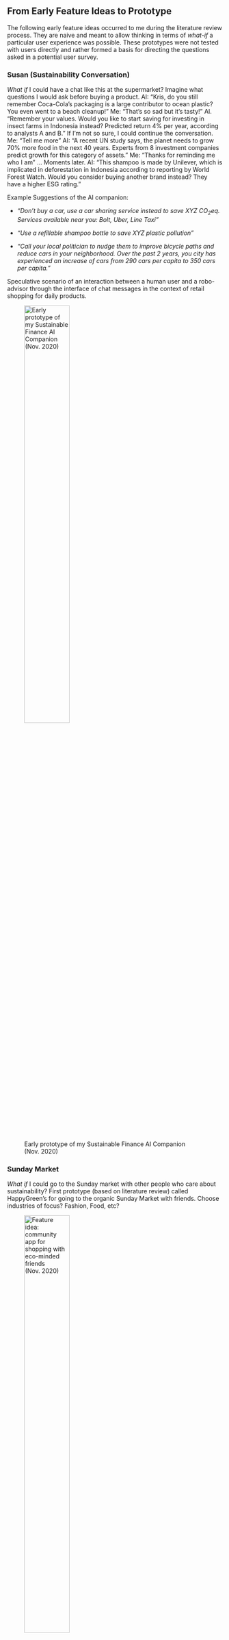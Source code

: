 ```{=mdx}
import MyEmbed from '/src/components/Embed'
import Figure from '/src/components/Figure'
import Watch from '../images/prototypes/ai-watch.png'
import Susan from '../images/prototypes/susan-pink-app.png'
```
## From Early Feature Ideas to Prototype

The following early feature ideas occurred to me during the literature review process. They are naive and meant to allow thinking in terms of *what-if* a particular user experience was possible. These prototypes were not tested with users directly and rather formed a basis for directing the questions asked in a potential user survey.

### Susan (Sustainability Conversation)

*What if* I could have a chat like this at the supermarket? Imagine what questions I would ask before buying a product. AI: "Kris, do you still remember Coca-Cola's packaging is a large contributor to ocean plastic? You even went to a beach cleanup!" Me: "That's so sad but it's tasty!" AI. "Remember your values. Would you like to start saving for investing in insect farms in Indonesia instead? Predicted return 4% per year, according to analysts A and B." If I'm not so sure, I could continue the conversation. Me: "Tell me more" AI: "A recent UN study says, the planet needs to grow 70% more food in the next 40 years. Experts from 8 investment companies predict growth for this category of assets." Me: "Thanks for reminding me who I am" ... Moments later. AI: "This shampoo is made by Unilever, which is implicated in deforestation in Indonesia according to reporting by World Forest Watch. Would you consider buying another brand instead? They have a higher ESG rating."

Example Suggestions of the AI companion:

-   *"Don't buy a car, use a car sharing service instead to save XYZ CO~2~eq. Services available near you: Bolt, Uber, Line Taxi"*

-   *"Use a refillable shampoo bottle to save XYZ plastic pollution"*

-   *"Call your local politician to nudge them to improve bicycle paths and reduce cars in your neighborhood. Over the past 2 years, you city has experienced an increase of cars from 290 cars per capita to 350 cars per capita."*

Speculative scenario of an interaction between a human user and a robo-advisor through the interface of chat messages in the context of retail shopping for daily products.

::: {.content-hidden unless-format="pdf"}
![Early prototype of my Sustainable Finance AI Companion (Nov. 2020)](./images/prototypes/susan-pink-app.png){width="50%"}
:::

```{=mdx}
<Figure
  caption="Early prototype of my Sustainable Finance AI Companion (Nov. 2020)"
  src={Susan}
/>
```
### Sunday Market

*What if* I could go to the Sunday market with other people who care about sustainability? First prototype (based on literature review) called HappyGreen's for going to the organic Sunday Market with friends. Choose industries of focus? Fashion, Food, etc?

::: {.content-hidden unless-format="pdf"}
![Feature idea: community app for shopping with eco-minded friends (Nov. 2020)](./images/prototypes/happygreen.png){width="50%"}
:::

<MyEmbed src="https://framer.com/embed/HappyGreen-s--b6BsD3AvB9LOehpEFVAu/DGVOYRTex?highlights=0" text="Loading Sunday Market..." />

### True Cost

*What if* I you could see the actual cost of each product including externalities?

::: {.content-hidden unless-format="pdf"}
![Feature idea: True Cost (Nov. 2020)](./images/prototypes/true-cost.png){width="50%"}
:::

<MyEmbed src="https://www.figma.com/embed?embed_host=share&url=https%3A%2F%2Fwww.figma.com%2Ffile%2FcAgbLs3UzAI5TnmjOipjZ5%2FTrue-Cost%3Fnode-id%3D0%253A1" text="Loading True Cost..." />

### How Far?

*What if* the exact distance traveled by a product to reach me was clearly displayed during shopping? Seeing precise transportation distances and associated emissions could immediately clarify the environmental impact of buying local versus imported goods. Such transparency might encourage consumers to prioritize local and sustainable sourcing.

::: {.content-hidden unless-format="pdf"}
![Feature idea: How far? (Nov. 2020)](./images/prototypes/how-far.png){width="50%"}
:::

<MyEmbed src="https://www.figma.com/embed?embed_host=share&url=https%3A%2F%2Fwww.figma.com%2Ffile%2FY1PlFrLRvyu7lI2KvAILe4%2FHow-Far%253F%3Fnode-id%3D0%253A1%26t%3Dn2uEPPaN4pknSaVh-1" text="Loading 'How Far?'..." />

### Country Profiles

*What if* I knew my country's top pollution sources? I could instantly access detailed insights into my country’s primary sources of pollution? Having clear, accessible data on national environmental challenges might empower consumers to support policies, businesses, and lifestyle changes that address critical sustainability issues.

::: {.content-hidden unless-format="pdf"}
![Feature idea: Country Profile (Nov. 2020)](./images/prototypes/country-profile.png){width="50%"}
:::

<MyEmbed src="https://www.figma.com/embed?embed_host=share&url=https%3A%2F%2Fwww.figma.com%2Ffile%2Fx2OIzYHACJTr6xnzHkrdeQ%2FCountry-Profiles%3Fnode-id%3D0%253A1%26t%3DW82SgRzgzbAaHImo-1" text="Loading Country Profiles..." />

### Know Your Company (KYC)

*What if* I could KYC the companies I interact with? This is a common practice for banks, they need to KYC "Know Your Client". As a consumer, could I approach companies in a similar way to banks - using "Know Your Company" (KYC) for daily interactions with businesses? Possibly detailed transparency about corporate sustainability, ethics, and practices would enable consumers to engage only with companies whose values align closely with my own. Similary, *What if* I could "Speak Truth to Power", affecting companies with truth? Consolidate user feedback for companies.

### CO~2~eq Flex

*What if* I could show off how much CO~2~eq I have retired? What if I could showcase my contributions to reducing carbon emissions, similar to how fitness achievements are shared? A visual display or "badge" reflecting my environmental impact could encourage others, creating a ripple effect of positive behavior and raising community awareness about personal sustainability efforts.

### Sustainability Watch

*What if* I could see all my sustainability data on a wearable device in the right context? My wearable device could provide instant, contextually relevant sustainability data throughout my day? Imagine checking my watch during shopping or commuting and instantly seeing personalized, actionable insights that help me make more eco-friendly decisions seamlessly integrated into my daily routine.

::: {.content-hidden unless-format="pdf"}
![Feature idea: Sustainability Watch (Nov. 2020)](./images/prototypes/ai-watch.png){width="50%"}
:::

<Figure caption="Sustainability Watch" src={Watch} />

### Narrative Layouts

*What if* I spent 5 minutes every day with a guide who could help me make more eco-friendly choices? How should the layout storyline be structured? Well it’s like Strava (that running app) for sustainability… or if you have heard of Welltory. I believe sustainable choices that would improve my life.. be it what I consume, save, invest, etc.. so I’m trying to design an app around this idea. I'm basically building the UX of AI.. focused on sustainability. How should the layout storyline be structured? Well it's like Strava (that running app) for sustainability... or if you have heard of Welltory. I believe if I spent 5 minutes every day with a guide who could help me make more eco-friendly choices that would improve my life.. be it what I consume, save, invest, etc.. so I'm trying to design an app around this idea.

::: {.content-hidden unless-format="pdf"}
![Feature idea: Narrative Layouts (Nov. 2020)](./images/prototypes/narrative.png){width="50%"}
:::

<MyEmbed src="https://www.figma.com/embed?embed_host=share&url=https%3A%2F%2Fwww.figma.com%2Ffile%2FnTh1LsECxFABEZPE7pSFgw%2FDid-you-know%253F%3Fnode-id%3D0%253A1" text="Loading Prototype..." />

### Shopping Divest

*What if* I you could build a community based on what I buy? Or join existing communities based explicitly on sustainable consumption habits? By sharing my purchasing choices and sustainability experiences with others, perhaps we could collectively amplify the positive impact of our eco-conscious decisions.

::: {.content-hidden unless-format="pdf"}
![Feature idea: Narrative (Nov. 2020)](./images/prototypes/shopping-divest.png){width="50%"}
:::

<MyEmbed src="https://www.figma.com/embed?embed_host=share&url=https%3A%2F%2Fwww.figma.com%2Ffile%2Fw7LqdSzACgz9ghuTcrSxgk%2FDivest%3Fnode-id%3D0%253A1" text="Loading Shopping Divest..." />

## Mapping Feature Ideas to Theory of Planned Behavior

| Feature Type | Specific Features | Purpose | Rationale |
|------------------|------------------|------------------|-------------------|
| Transparency & Impact Intel | True Cost, How Far?, Country Profiles, KYC | Surface hard-to-see facts so choices feel data-backed | Make sense of complex sustainability data, so the user can quickly grasp hidden externalities, supply-chain distance, CO2 footprints, or a comapny's ESG record. |
| Personal Coach & Nudge Engine | Susan Chatbot, Sustainability Watch, Narrative Layouts | Give real-time, context-aware advice that steers decisions | These features work like a pocket mentor: chat UI, wearable devices, or daily story-lines that nudge the user toward greener action. |
| Social & Collective Flex | Sunday Market, Shopping Divest, CO₂ Flex | Use friends, status, or crowd power to boost motivation | These ideas thrive on group shopping, community leaderboards, or brag-worthy carbon “badges,” focusing on social proof and friendly competition. |

: Categorizing early feature ideas by purpose and rationale.

While these feature ideas were developed independently, before I knew the Theory of Planned Behavior existed, the following is an attempt to organize the features according to TPB constructs.

| Feature Type | TPB Construct | Meaning | Rationale |
|------------------|------------------|------------------|-------------------|
| Transparency & Impact Intel | **Attitude towards the behavior** | *“Do I think acting sustainably is good and worth it?”* | By exposing hidden costs, supply-chain distance, and ESG scores, these features shape positive (or negative) evaluations of a purchase. |
| Personal Coach & Nudge Engine | **Perceived behavioral control** | *“Can I actually pull this off?”* | Real-time tips from Susan or a smartwatch lower friction, boosting a user’s sense that greener behavior is doable. |
| Social & Collective Flex | **Subjective norms** | *“Do the people around me expect this?”* | Sunday-Market meet-ups, carbon badges, and community feeds make sustainable choices visible and socially reinforced. |

: Early feature ideas mapped to Theory of Planned Behavior.

## New Feature Ideas Arising from Literature

The following tables are my attempt to clearly link literature findings with specific AI app features and over-arching theoretical framework.

### AI

| AI | Feature | Theory | Rationale |
|------------------|------------------|--------------------|------------------|
| Human Patterns | Use machine‑learning to suggest sustainable products by recognizing patterns in users’ purchases and behaviors. | Behavioral Intention (TPB) | Reinforces perceived outcomes of behavior based on prior actions. |
| Human Feedback | Incorporate a feedback loop allowing users to rate recommendations, improving the model through reinforcement learning. | Perceived Behavioral Control (TPB) | Encourages sense of influence over system outcomes. |
| Algorithmic Experience and Transparency | Include transparent explanation panels showing why a product or investment was recommended, helping build trust. | Perceived Behavioral Control (TPB) | Improves user confidence through understanding system logic. |
| Being Responsible, Explainable, and Safe | Offer an opt‑in 'ethics mode' where users can see data privacy options and energy‑usage estimates for AI tasks. | Trust in Technology (UX) | Builds trust through visible ethical safeguards. |
| Evolution of Models and Emerging Abilities | Provide a news feed highlighting the latest AI and sustainability advances to keep users informed. | Attitude toward Behavior (TPB) | Fosters positive attitude via knowledge of innovation. |
| Human Acceptance of Artificial Companions | Introduce a conversational 'Green Buddy' that chats about eco‑habits in a friendly, empathetic tone. | Social Norms (TPB) | Creates a sense of shared behavior through anthropomorphized agents. |
| Affective Computing | Implement mood‑sensitive notifications that adapt encouragement style based on emotional tone. | Emotion-Centered Design | Adjusts persuasion to user’s affective state to improve effectiveness. |
| Speech Makes Computers Feel Real | Enable voice‑based interactions for hands‑free sustainable shopping and investment queries. | Natural User Interfaces (NUI) | Leverages intuitive modalities for accessibility and engagement. |
| Roleplay for Financial Robo‑Advisors | Offer guided conversations simulating a robo‑advisor session to help novice investors learn through role‑play. | Scaffolding (Interaction Design) | Supports novice learning with structured guidance. |

| AI | Feature | Rationale | Theory | Rank |
|-----------------|------------|------------|-------------------|------------|
| Algorithmic Experience and Transparency | Explainable AI panel | Calls for transparency | **PBC**, **A** – builds trust and enables informed control | 4 |
| Being Responsible, Explainable, and Safe | Compliance settings | Covers AI legislation | **PBC**, **A** – ensures safe control and trust | 4 |
| Conversation: A Magical Starting Point of a Relationship | Chatbot assistant | Highlights conversational interfaces | **PBC**, **A** – easy interaction fosters positive attitude | 4 |
| Multi‑Modality: Natural Interactions with AI Systems | Multi‑modal dashboard | Emphasises multi-modality | **PBC** – enhances usability and control | 4 |
| Generative UIs Enable Flexibility of Use | Dynamic UI layouts | Suggests generative interfaces adapt to needs | **PBC** – increases control; encourages positive attitude | 4 |
| Interfaces for Human‑Computer Interaction: Speech Makes Computers Feel Real | Voice‑activated commands | Notes speech makes AI interactions natural | **PBC** – removes friction; fosters positive attitude | 3 |
| Roleplay for Financial Robo‑Advisors | Empathetic robo‑advisor | Explores AI companions for finance | **PBC**, **A** – builds trust and provides guidance; relates to **Affective Computing** | 4 |
| Usability Is the Bare Minimum of Good User Experience | Simplified navigation | Reminds that usability is key | **PBC** – directly enhances perceived control | 3 |
| Affective Computing & Artificial Empathy | Emotion‑aware prompts | Suggests empathy builds trust | **A** – improves attitudes; relates to **Affective Computing** | 3 |
| Do AI‑Agents Need Anthropomorphism? | Customizable assistant personas | Questions anthropomorphism | **A** – influences user preference; minor effect on behavior | 2 |

### College Students

| College Students | App Feature (justified in one sentence) |
|------------------------|------------------------------------------------|
| Student Protests for Climate Justice | Add a community events calendar surfacing local protests and clean‑up activities. |
| Taiwanese Educational System in Numbers | Tailor in‑app educational modules to Taiwan’s high college enrollment rates and low sustainability literacy. |
| Designing for College Students: Developing Personas | Use persona‑driven on-boarding to personalize sustainability goals based on lifestyle types. |
| Taiwanese Youth in Global Context | Provide comparative analytics to show how a user’s habits compare with global peers. |
| Climate Anxiety Responses | Integrate mindfulness prompts and resources to help users cope with climate anxiety. |
| Attitude‑Behaviour Gap | Implement small-goal nudges that help turn good intentions into daily sustainable actions. |

| College Students | Feature | Theory | Rationale |
|------------------|-------------------|------------------|------------------|
| Student Protests for Climate Justice | Add a community events calendar surfacing local protests and clean‑up activities. | Subjective Norm (TPB) | Highlights what peers are doing to drive social motivation. |
| Taiwanese Educational System in Numbers | Tailor in‑app educational modules to Taiwan’s high college enrollment rates and low sustainability literacy. | Perceived Behavioral Control (TPB) | Enhances confidence through targeted information. |
| Designing for College Students: Developing Personas | Use persona‑driven on-boarding to personalize sustainability goals based on lifestyle types. | Personalization (UX) | Aligns goals to user context to support autonomy and motivation. |
| Taiwanese Youth in Global Context | Provide comparative analytics to show how a user’s habits compare with global peers. | Subjective Norm (TPB) | Reinforces behavior via perceived global social standards. |
| Climate Anxiety Responses | Integrate mindfulness prompts and resources to help users cope with climate anxiety. | Attitude toward Behavior (TPB) | Reduces emotional barriers to pro-environmental behavior. |
| Attitude‑Behaviour Gap | Implement small-goal nudges that help turn good intentions into daily sustainable actions. | Implementation Intentions | Bridges gap between goal and action with structured prompts. |

| College Students | Feature | Rationale | Theory | Rank |
|-----------------|-------------|-------------|-------------------|-------------|
| Student Protests for Climate Justice: The World and Taiwan | News & activism feed | Context of youth activism | **SN** – social norms encourage engagement | 1 |
| Taiwanese Educational System in Numbers | Scholarship & grant alerts | Demographic background | None – mainly informational | 1 |
| Designing for College Students: Developing Personas | Persona‑driven on-boarding | User‑centered design | **PBC**, **A** – increases relevance and control | 4 |
| Taiwanese Youth in Global Context: Sustainability Attitudes | Attitude check‑in quiz | Details varied attitudes | **A** – aligns recommendations to user beliefs | 3 |
| The Experience of Climate Change and Pollution Levels in Taiwan | Local pollution alerts | Highlights local environmental issues | **A** – raises awareness; minor **PBC** for protective actions | 2 |
| Climate Anxiety Responses | Mental‑wellness tips | Explores psychological responses | **A** – supports attitudes by addressing anxiety | 2 |
| Attitude‑Behavior Gap | Behaviour‑gap tracker | Identifies gap | **A**, **SN**, **PBC** – highlights gap and offers control to close it | 4 |
| Sustainability in Taiwan: Garbage Trucks and Digital Receipts | Digital‑receipt integration | Shows adoption of digital receipts | **PBC**, **SN** – makes tracking automatic; signals normative adoption | 3 |
| Trends in Taiwanese Industry and Online Shopping | Shop‑with‑friends feature | Notes digital commerce growth | **SN**, **A** – social shopping fosters normative pressure and awareness | 3 |
| Financial Literacy Worldwide and Among Taiwanese Youth | Interactive budgeting tool | Reports low financial confidence | **PBC**, **A** – enhances knowledge and control | 4 |
| Social Media, Trends, Memes, and Youth Empowerment | Community challenges & memes | Highlights social media influence | **SN** – leverages social norms for eco‑engagement | 3 |
| AI Use Among Taiwanese Students | Tutorial on AI features | Describes AI adoption | **PBC**, **A** – builds confidence in AI tools | 3 |

### Design

| Design | Feature |
|----------------------|--------------------------------------------------|
| Eco‑Design: Political Action at Scale | Showcase eco‑scorecards that help users prioritise long‑lasting, efficient products. |
| Beyond Recycling | Add a “repair & reuse locator” pointing to local swap shops and repair cafés. |
| Scenario‑Building Futures | Offer a narrative mini‑game that explores sustainable and unsustainable future outcomes. |
| Thinking in Systems | Provide supply‑chain maps for products to reveal upstream impacts before purchase. |
| Student Essentials | Integrate a scanner that highlights sustainable alternatives in common student goods. |
| Sustainability Begins in Software | Visualise transaction-level carbon footprints directly in the shopping experience. |
| Data‑Driven Design | Use app usage data to personalize green tips based on actual behavioral patterns. |
| Circular Design | Launch a “circular marketplace” to buy/sell pre-owned items with life-cycle tracking. |
| Tracking Ethics & Cruelty | Display factory transparency and labor-safety badges on products. |
| Superapps | Create an integrated dashboard combining sustainable shopping, saving, and investing. |
| Personalization & Persuasion | Personalise nudges and incentives based on behavioural clustering. |
| Open Data Interoperability | Enable third‑party integrations and open‑data visualization of eco‑metrics. |
| Context Design | Make eco‑friendly settings the default, nudging users toward green choices. |
| Quantified Self | Provide “green‑self” dashboards tracking emissions, waste and water usage. |
| Digital Product Passports | Let users scan items to reveal repair guides and recycling info via digital passports. |

| Design | Feature | Theory | Rationale |
|------------------|-------------------|------------------|------------------|
| Eco‑Design: Political Action at Scale | Showcase eco‑scorecards that help users prioritize long‑lasting, efficient products. | Attitude (TPB) | Improves beliefs about product consequences. |
| Beyond Recycling | Add a 'repair & reuse locator' pointing to local swap shops and repair cafés. | Perceived Behavioral Control (TPB) | Increases ease of sustainable choices. |
| Scenario‑Building Futures | Offer a narrative mini‑game that explores sustainable and unsustainable future outcomes. | Mental Simulation | Reinforces planning and future-oriented thinking |
| Thinking in Systems | Provide supply‑chain maps for products to reveal upstream impacts before purchase. | Perceived Behavioral Control (TPB) | Informs decision-making with systems-level insight. |
| Student Essentials | Integrate a scanner that highlights sustainable alternatives in common student goods. | Behavioral Intention (TPB) | Increases likelihood of choice by making options accessible. |
| Sustainability Begins in Software | Visualise transaction-level carbon footprints directly in the shopping experience. | Self-Monitoring (Behavior Change Theory) | Enhances awareness of action impact. |
| Data‑Driven Design | Use app usage data to personalize green tips based on actual behavioral patterns. | Personalization | Supports tailoring content for behavior change. |
| Circular Design | Launch a 'circular marketplace' to buy/sell pre-owned items with life-cycle tracking. | Norm Activation Model | Supports sustainable choices through enabling infrastructure. |
| Tracking Ethics & Cruelty | Display factory transparency and labor-safety badges on products. | Ethical Consumption Framework | Promotes values-aligned behavior. |
| Superapps | Create an integrated dashboard combining sustainable shopping, saving, and investing. | Interaction Efficiency | Reduces friction by combining tasks into one streamlined flow. |
| Personalization & Persuasion | Personalise nudges and incentives based on behavioral clustering. | Tailored Communication (Behavior Change) | Improves relevance and motivation. |
| Open Data Interoperability | Enable 3rd‑party integrations and open‑data visualization of eco‑metrics. | System Trust & Transparency | Enhances confidence through verifiability. |
| Context Design | Make eco‑friendly settings the default, nudging users toward green choices. | Nudge Theory | Alters choice architecture to drive preferred behaviors. |
| Quantified Self | Provide 'green‑self' dashboards tracking emissions, waste and water usage. | Self-Monitoring | Encourages reflection and improvement. |
| Digital Product Passports | Let users scan items to reveal repair guides and recycling info via digital passports. | Information Transparency | Informs responsible behavior with product histories. |
| Greenwashing | Add a greenwashing detector that warns users about unverified sustainability claims. | Trust and Transparency | Reduces misinformation and supports ethical intent. |

| Design | Feature | Rationale | Theory | Relevance Rank |
|-------------|-------------|-------------|----------------------|-------------|
| Eco‑Design: Design as Political Action at Scale | Digital product passport showing life-cycle and eco‑design criteria | EU Ecodesign regulation mandates DPPs | **A**, **PBC** – informs users (positive attitude) and gives control; aligns with **Circular‑Economy** principles | 5 |
| Beyond Recycling: Default to Return, Repair, Reuse | Repair & resale marketplace | Encourages reuse to extend product life | **A**, **PBC** – fosters pro‑repair attitudes and makes repair accessible; supports **Circular‑Economy** thinking | 4 |
| Thinking in Systems to Re‑Design Industries or Provenance and Traceability | Supply‑chain QR scanner for provenance data | Emphasises traceability and systemic design | **A**, **PBC** – improves knowledge and control over buying decisions | 4 |
| Student Essentials: Consumer Goods, Clothes and Food | Sustainable essentials guide | Identifies high‑impact categories | **A** – increases awareness of product impacts | 3 |
| Clothes and the (Fast) Fashion Industry | Fashion footprint rating | Highlights fast‑fashion’s environmental harm | **A** – shapes attitudes toward sustainable apparel | 4 |
| The (Fast) Food Industry | Low‑carbon meal planner | Notes high GHG emissions of food | **A** – builds awareness; potential **SN** if community leaderboard shows others’ choices | 3 |
| In Practice: Sustainability Begins in Software | Sustainability dashboard | Argues digital platforms can drive sustainable consumption | **PBC** – improves control via accessible data | 4 |
| Data‑Driven Design | Personalized recommendation engine | Superapp design relies on data | **PBC**, **A** – increases perceived control and positive attitudes | 4 |
| Circular Design for a Circular Economy | Circularity filter | Emphasises product design for reuse & recycling | **A**, **PBC** – aligns with **Circular‑Economy** concept | 4 |
| Tracking Ethics & Cruelty: Transparent Factories and Supply Chains | Ethical sourcing badge | Advocates transparency in supply chains | **A**, **SN** – shapes attitudes and signals social expectations to avoid unethical brands | 4 |
| Superapps Integrate Shopping, Savings, and Investing | Unified wallet | Explains superapps’ integration | **PBC** – simplifies behavior, increasing control | 5 |
| Personalization: Engineering Persuasion | Goal‑based nudges | Discusses persuasive design | **SN**, **PBC** – nudges leverage social norms and ease of action; reflects **Nudge Theory** | 4 |
| Open Data Enables Interoperability | Open‑data API integration | Highlights open data for interoperability | **PBC** – improves control through accessible data | 4 |
| Context Design: Behavioural Nudges Towards Green Defaults | Default eco‑choice options | Shows how nudges shift behavior | **SN**, **PBC** – default options set norms and reduce effort; aligns with **Nudge Theory** | 5 |
| Tracking Personal Sustainability and Carbon Emissions | Real‑time carbon‑footprint tracker | Suggests personal sustainability tracking | **PBC**, **A** – allows control and builds awareness; ties to **Planetary Health** by linking personal actions to ecosystem health | 5 |
| Digital Product Passports: Tracking Data for Sustainable Product Management | Tap‑to‑view DPP | DPP mandated by EU | **A**, **PBC** – enhances knowledge and control over product choices | 5 |

### Sustainability

| Sustainability | Feature |
|------------------------|------------------------------------------------|
| Roots of Sustainability | Offer a timeline walk-through that teaches sustainability history inside the app. |
| Measuring Earth’s Climate | Show interactive visualizations of CO₂e trends, biodiversity loss and user footprints. |
| Measuring CO₂ Emissions | Embed a personal CO₂ calculator to track emissions from spending and transit. |
| Carbon Accounting & Markets | Let users buy verified carbon credits directly within the app. |
| Financialization of Nature | Introduce micro‑investments in conservation (e.g., tree‑planting) as alternative assets. |
| Overconsumption & Planetary Boundaries | Alert users when their behavior exceeds planetary benchmarks and suggest corrections. |
| Plastic Pollution | Include a scanner that flags plastic types and provides recycling advice or swaps. |
| Biodiversity Loss | Highlight ecosystem-restoring product choices and brands that fund conservation. |
| Oceans, Forests, Pollution | Provide donation links and news alerts for ocean and forest conservation. |
| Disaster Preparedness | Give users location‑based climate‑disaster prep checklists and emergency plans. |
| Ecological Restoration | Suggest local community projects users can join to support rewilding and repair. |
| Energy & Decarbonization | Recommend regional green-energy subscriptions or solar setup guidance. |
| Individual Action | Provide weekly challenge streaks (e.g., plant-based meals, biking) with progress tracking. |

| Sustainability | Feature | Rationale | Theory | Relevance |
|----------------|------------|------------|----------------------|------------|
| Measuring CO₂e Emissions | Personal carbon‑tracker | Explains emission scopes | **PBC**, **A** – users gain control over and awareness of their footprint; aligns with **Planetary Health** | 5 |
| Carbon Accounting & Emissions Trading Schemes | Carbon‑offset marketplace | Describes carbon markets & MRV | **PBC**, **A** – gives users actionable ways to offset emissions; ties to **Social‑cost‑of‑carbon** concepts | 4 |
| Overconsumption \> Earth’s Boundaries | Consumption‑impact dashboard | Links most emissions to consumption | **A**, **SN** – informs users and can tap into peer comparisons; underscores **Planetary Boundaries** | 4 |
| Plastic Pollution | Plastic‑free filter | Reports microplastics in human bodies | **A** – raises awareness about plastic harm; encourages avoidance | 3 |
| Evolving Measurements: Planetary Health, Earth System Law & Social Cost of Carbon | Education module | Provides theoretical frameworks | **A** – enhances knowledge; introduces **Planetary Health** and **SCC** | 3 |
| Markets Financialize the Natural World | Nature‑backed investment option | Covers pricing ecosystem services | **A** – appeals to advanced investors; connects to **Ecological Economics** | 2 |
| Quantifying Human Benefits from the Biosphere (Ecosystem Services) | Ecosystem‑services infographic | Explains benefits of ecosystem services | **A** – educational; relates to **Planetary Health** | 2 |
| Individual Action | Gamified sustainability challenges | Focuses on personal behavior change | **PBC**, **SN** – increases control and leverages community norms; ties to **Nudge Theory** | 4 |

### Finance

| Finance | Feature |
|------------------------|------------------------------------------------|
| The Convergence of Money | Enable transaction roundups into green micro‑investments in a unified wallet. |
| Fintech Democratization | Offer gamified investing flows and low‑barrier savings plans tied to green portfolios. |
| Financial Literacy | Include micro‑lessons and quizzes that unlock features as users learn. |
| New Rules of Money | Provide legislative alerts and policy update feeds relevant to sustainable finance. |
| ESG Crisis and Opportunity | Add an ESG filter to exclude companies with poor sustainability performance. |
| Opaque Metrics | Present multiple ESG scores side‑by‑side with explanations. |
| Modern Slavery | Flag products with suspected forced labor links and suggest ethical alternatives. |
| ESG (Environmental, Social, Governance) | Visualize E‑S‑G scores for all products and tie them to user sustainability goals. |
| Green Transparency | Partner with verified rating bodies to display trustworthy ESG data. |
| Payments | Include carbon-aware checkout that displays impact and offers reduction/offset options. |
| Psychology of Saving | Encourage habit formation with gamified eco‑savings goals and loyalty badges. |
| Sustainable Investing | Curate ESG funds that align with user risk tolerance and environmental values. |
| Investable Asset Classes | Introduce community solar, green bonds and other accessible climate‑aligned assets. |
| Regenerative Finance & DAOs | Enable access to vetted regenerative projects and DAOs through the platform. |
| Divestment | Let users track and divest from fossil-heavy holdings with reinvestment guidance. |
| Economics of Decoupling | Use data storytelling to explain how sustainable finance supports post‑growth goals. |
| Greenwashing | Add a greenwashing detector that warns users about unverified sustainability claims. |

| Finance | Feature | Rationale | Theory | Rank |
|--------------|------------|------------|------------------------|------------|
| The Convergence of Money: One Wallet to Rule Shopping, Saving, and Investing | Integrated “Green Wallet” | Describes money convergence | **PBC** – simplifies sustainable finance actions, increasing control | 5 |
| Spurred by Fintech: The Democratization of Finance | Micro‑investment round‑ups | Fintech makes investing accessible | **PBC**, **SN** – boosts control; social features encourage normative participation | 4 |
| Financial Literacy and Education: Young Investors Follow Financial Influencers | Financial‑literacy hub | Notes reliance on influencers | **PBC**, **A** – improves perceived control and attitudes through knowledge | 4 |
| New Rules of Money: Legislative Efforts Empowering Consumers | Regulation‑aware investment screen | Summarises MiFID II & EU Green Deal | **PBC**, **A** – informs users about compliance; increases control | 4 |
| ESG Crisis: An Opportunity to Solve Opaque Metrics | Verified ESG score | Highlights inconsistent ESG ratings | **A**, **PBC** – enhances trust (attitude) and gives control over info | 4 |
| Modern Slavery Persists and ESG Falls Short | Labor‑rights alert | Points out ESG’s worker‑rights gaps | **A**, **SN** – builds awareness and social pressure to avoid exploitative brands | 3 |
| Towards Green Transparency – But Who Does the Rating? | User‑vote ESG rating | Questions rating authorities | **SN**, **PBC** – leverages peer norms and user participation | 4 |
| ESG Success Depends on Digitization and GenAI | AI‑powered ESG analyser | Argues digitization & AI are essential | **PBC** – increases ability to process ESG data; relates to **AI & TPB** (perceived control) | 4 |
| ESG Accessibility: Curbing Corruption with Real‑time Data Streams | Live supply‑chain feed | Emphasises real‑time data & traceability | **PBC** – enhances control; aligns with **Transparency** concept | 4 |
| Payments Are a Starting Point: But Consumer Activists are a Small Minority | Eco‑cashback | Notes limited activism | **A**, **PBC** – rewards create positive attitudes; incentives improve perceived control | 3 |
| Shopping’s Environmental Footprint: Increasingly Driven by Digital Platforms | AI‑curated shopping feed | Links digital shopping & environmental impact | **A**, **PBC** – shapes attitudes through information; simplifies choice | 4 |
| Sustainable Investing: Measuring the Eco‑Investment Gap | Impact gap indicator | Discusses attitude/behavior gap in investing | **A**, **SN**, **PBC** – reveals mismatches to motivate action; ties to TPB gap | 4 |
| Retail Investing Enables Financial Inclusion and Growing Money Sustainably | Community copy‑trading | Emphasises community investing | **SN**, **PBC** – uses social proof (subjective norms) and improves access | 4 |
| Hidden Costs: Pricing Externalities | Carbon‑adjusted price tag | Explains hidden environmental costs | **A**, **PBC** – raises awareness and equips users to act accordingly; relates to **Planetary Health** (pricing ecosystem impacts) | 4 |
| Product Databases as a Precursor for Traceability and Supply‑Chain Mapping | Central product database | Advocates comprehensive product data | **PBC** – enhances perceived control through reliable data | 5 |
| Indices, Certifications and Sustainability Standards Enable Product Comparisons | Certification filter | Suggests using certifications to compare products | **A**, **PBC** – builds trust and simplifies decision‑making | 4 |
| Efforts to Curb Greenwashing: Data‑Driven Benchmarks and the Fight for Transparency | Green‑washing detector | Describes anti‑greenwashing regulations | **A**, **SN**, **PBC** – provides verifiable info (attitude), social pressure to avoid greenwashing, and control through trustworthy data | 4 |